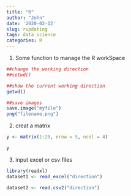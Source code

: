 ```yaml
---
title: "R"
author: "John"
date: '2020-02-12'
slug: rupdating
tags: data science
categories: R
---
```

1. Some function to manage the R workSpace
```r
##change the working direction
##setwd()

##show the current working direction
getwd()

##save images
save.image("myfile")
png("filename.png")
```

2. creat a matrix
```r
y <- matrix(1:20, nrow = 5, ncol = 4)

y
```

3. input excel or csv files
```r
library(readxl)
dataset1 <- read_excel("direction")

dataset2 <- read.csv2("direction")
```
